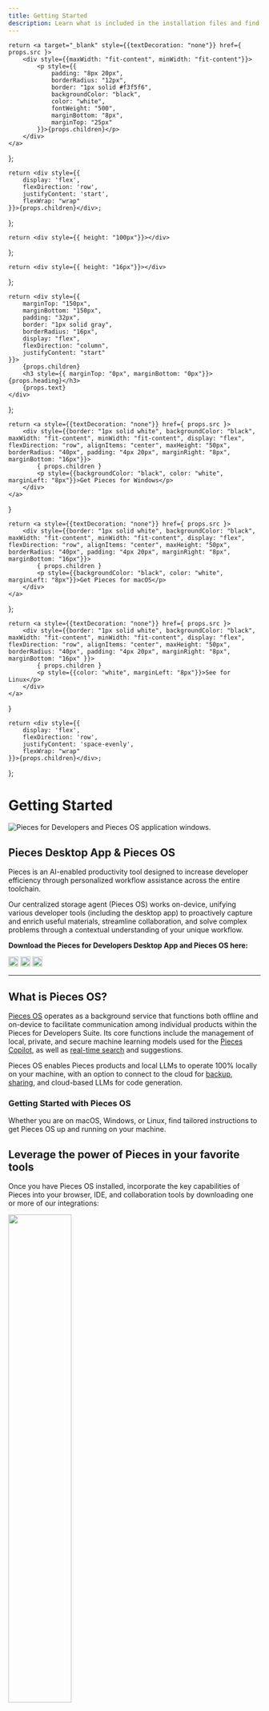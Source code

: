 ```yaml
---
title: Getting Started
description: Learn what is included in the installation files and find the right set of instructions for your operating system.
---
```



<link rel="canonical" href="https://docs.pieces.app/installation-getting-started/what-am-i-installing" />

    return <a target="_blank" style={{textDecoration: "none"}} href={ props.src }>
        <div style={{maxWidth: "fit-content", minWidth: "fit-content"}}>
            <p style={{
                padding: "8px 20px",
                borderRadius: "12px",
                border: "1px solid #f3f5f6",
                backgroundColor: "black",
                color: "white",
                fontWeight: "500",
                marginBottom: "8px",
                marginTop: "25px"
            }}>{props.children}</p>
        </div>
    </a>
};

    return <div style={{
        display: 'flex',
        flexDirection: 'row',
        justifyContent: 'start',
        flexWrap: "wrap"
    }}>{props.children}</div>;
};

    return <div style={{ height: "100px"}}></div>
};

    return <div style={{ height: "16px"}}></div>
};

    return <div style={{
        marginTop: "150px",
        marginBottom: "150px",
        padding: "32px",
        border: "1px solid gray",
        borderRadius: "16px",
        display: "flex",
        flexDirection: "column",
        justifyContent: "start"
    }}>
        {props.children}
        <h3 style={{ marginTop: "0px", marginBottom: "0px"}}>{props.heading}</h3>
        {props.text}
    </div>
};

    return <a style={{textDecoration: "none"}} href={ props.src }>
        <div style={{border: "1px solid white", backgroundColor: "black", maxWidth: "fit-content", minWidth: "fit-content", display: "flex", flexDirection: "row", alignItems: "center", maxHeight: "50px", borderRadius: "40px", padding: "4px 20px", marginRight: "8px", marginBottom: "16px"}}>
            { props.children }
            <p style={{backgroundColor: "black", color: "white", marginLeft: "8px"}}>Get Pieces for Windows</p>
        </div>
    </a>
}

    return <a style={{textDecoration: "none"}} href={ props.src }>
        <div style={{border: "1px solid white", backgroundColor: "black", maxWidth: "fit-content", minWidth: "fit-content", display: "flex", flexDirection: "row", alignItems: "center", maxHeight: "50px", borderRadius: "40px", padding: "4px 20px", marginRight: "8px", marginBottom: "16px"}}>
            { props.children }
            <p style={{backgroundColor: "black", color: "white", marginLeft: "8px"}}>Get Pieces for macOS</p>
        </div>
    </a>
};

    return <a style={{textDecoration: "none"}} href={ props.src }>
        <div style={{border: "1px solid white", backgroundColor: "black", maxWidth: "fit-content", minWidth: "fit-content", display: "flex", flexDirection: "row", alignItems: "center", maxHeight: "50px", borderRadius: "40px", padding: "4px 20px", marginRight: "8px", marginBottom: "16px" }}>
            { props.children }
            <p style={{color: "white", marginLeft: "8px"}}>See for Linux</p>
        </div>
    </a>
}

    return <div style={{
        display: 'flex',
        flexDirection: 'row',
        justifyContent: 'space-evenly',
        flexWrap: "wrap"
    }}>{props.children}</div>;
};

# Getting Started

![Pieces for Developers and Pieces OS application windows.](/assets/getting_started.png)

## Pieces Desktop App & Pieces OS

Pieces is an AI-enabled productivity tool designed to increase developer efficiency through personalized workflow assistance across the entire toolchain.

Our centralized storage agent (Pieces OS) works on-device, unifying various developer tools (including the desktop app) to proactively capture and enrich useful materials, streamline collaboration, and solve complex problems through a contextual understanding of your unique workflow.

**Download the Pieces for Developers Desktop App and Pieces OS here:**

<GridFlexRow>
    <InstallButtonWindows src="/installation-getting-started/windows">
        <img width="20px" src={'/assets/windows_logo_old.png'} />
    </InstallButtonWindows>
    <InstallButtonMac src="/installation-getting-started/macos">
        <Image width="20px" src={"/assets/mac_os.png"} />
    </InstallButtonMac>
    <InstallButtonLinux src="/installation-getting-started/linux">
        <Image width="20px"src={"/assets/linux_logo.png"} />
    </InstallButtonLinux>
</GridFlexRow>

<MiniSpacer></MiniSpacer>

[//]: # (<Info>When you download Pieces for Developers, you'll get two applications: **[Pieces OS]&#40;/installation-getting-started/pieces-os&#41;** and the **Pieces for Developers Desktop App**. Click on each below to find out more about what you are installing.</Info>)

<MiniSpacer></MiniSpacer>

[//]: # (<Accordion title={"Pieces for Developers | Pieces OS"}>)

[//]: # (    **[Pieces OS]&#40;/installation-getting-started/pieces-os&#41;** is our background service that runs offline and on-device. It's **required** to enable:)

[//]: # (    - Individual products in the Pieces for Developers Suite to communicate)

[//]: # (    - Local, Private, and Secure Machine Learning Models)

[//]: # (    - Real-Time Search and Suggestions)

[//]: # (</Accordion>)

<MiniSpacer></MiniSpacer>

[//]: # (<Accordion title={"Pieces for Developers | Desktop Application"}>)

[//]: # (    **Pieces Desktop** is our flagship desktop application. It's a visual GUI that gives you the best experience with your snippets by allowing you to:)

[//]: # (    - Navigate snippets visually through the Gallery or List Views)

[//]: # (    - Transform snippets from one language to another)

[//]: # (    - Sort Snippets by AI-suggested usefulness)

[//]: # (    - Describe a snippet to get a solution to an answer)

[//]: # (    - Manage your custom cloud domain)

[//]: # (    - and so much more!)

[//]: # (</Accordion>)

---

## What is Pieces OS?

[Pieces OS](/installation-getting-started/pieces-os) operates as a background service that functions both offline and on-device to facilitate communication among individual products within the Pieces for Developers Suite. Its core functions include the management of local, private, and secure machine learning models used for the [Pieces Copilot](https://docs.pieces.app/features/pieces-copilot), as well as [real-time search](https://docs.pieces.app/features/search-modes) and suggestions.

Pieces OS enables Pieces products and local LLMs to operate 100% locally on your machine, with an option to connect to the cloud for [backup](https://docs.pieces.app/features/back-up-and-restore), [sharing](https://docs.pieces.app/features/one-click-snippet-sharing), and cloud-based LLMs for code generation.

### Getting Started with Pieces OS

Whether you are on macOS, Windows, or Linux, find tailored instructions to get Pieces OS up and running on your machine.

[//]: # (<Tabs)

[//]: # (  defaultValue={"windows"})

[//]: # (  values={[)

[//]: # (    {label: 'macOS', value: 'macos'},)

[//]: # (    {label: 'Windows', value: 'windows'},)

[//]: # (    {label: 'Linux', value: 'linux'})

[//]: # (  ]})

[//]: # (>)

[//]: # (  <TabItem value="macos">)

[//]: # (    <p>Compatible with macOS 11.0 &#40;Big Sur&#41; and higher</p>)

[//]: # (    <InstallButton src="https://docs.pieces.app/installation-getting-started/macos">See macOS Installation Guide</InstallButton>)

[//]: # (  </TabItem>)

[//]: # (  <TabItem value="windows">)

[//]: # (    <p>Compatible with Windows 10 version 1809 and higher</p>)

[//]: # (    <InstallButton src="https://docs.pieces.app/installation-getting-started/windows">See Windows Installation Guide</InstallButton>)

[//]: # (  </TabItem>)

[//]: # (  <TabItem value="linux">)

[//]: # (    <p>Compatible with Ubuntu 18 or higher &#40;Currently in Beta&#41;</p>)

[//]: # (    <InstallButton src="https://docs.pieces.app/installation-getting-started/linux">See Linux Installation Guide</InstallButton>)

[//]: # (  </TabItem>)

[//]: # (</Tabs>)

## Leverage the power of Pieces in your favorite tools

Once you have Pieces OS installed, incorporate the key capabilities of Pieces into your browser, IDE, and collaboration tools by downloading one or more of our integrations:

<GridFlexSpaceEvenlyRow>
    <a href="/extensions-plugins/chrome"><Image width="50%" src="/assets/chrome_logo.png" /></a>
    <a href="/extensions-plugins/jetbrains"><Image width="50%" src="/assets/jetbrains_logo.png" /></a>
    <a href="/extensions-plugins/vscode"><Image width="50%" src="/assets/vscode_logo.png" /></a>
    <a href="/extensions-plugins/edge"><Image width="50%" src="/assets/edge_logo.png" /></a>
    <a href="/extensions-plugins/teams"><Image width="50%" src="/assets/teams_logo.png" /></a>
    <a href="/extensions-plugins/obsidian"><Image width="50px" src="/assets/obsidian_logo.png" /></a>
    <a href="/extensions-plugins/jupyterlab"><Image width="40%" src="/assets/jupyterlab_logo.png" /></a>
</GridFlexSpaceEvenlyRow>
